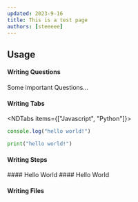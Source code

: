 ```yaml
---
updated: 2023-9-16
title: This is a test page
authors: [steeeee]
---
```


## Usage

#### Writing Questions

<Question id="good-question">Some important Questions...</Question>

#### Writing Tabs

<NDTabs items={["Javascript", "Python"]}>
  <NDTab value="Javascript">
  ```ts title="app.ts"
  console.log("hello world!") 
  ```

  </NDTab>
  <NDTab value="Python">
  
  ```python title="main.py"
  print("hello world!") 
  ```
  </NDTab>
</NDTabs>

#### Writing Steps

<NDSteps>
  <NDStep>
  #### Hello World

  </NDStep>

  <NDStep>
  #### Hello World
  
  
  </NDStep>
</NDSteps>

#### Writing Files

<NDFiles>
  <NDFile title="app" defaultOpen>
    <NDFile title="layout.tsx" />
    <NDFile title="page.tsx" />
    <NDFile title="global.css" />
  </NDFile>
  <NDFile title="components">
    <NDFile title="button.tsx" />
    <NDFile title="tabs.tsx" />
    <NDFile title="dialog.tsx" />
  </NDFile>
  <NDFile title="package.json" />
</NDFiles>

